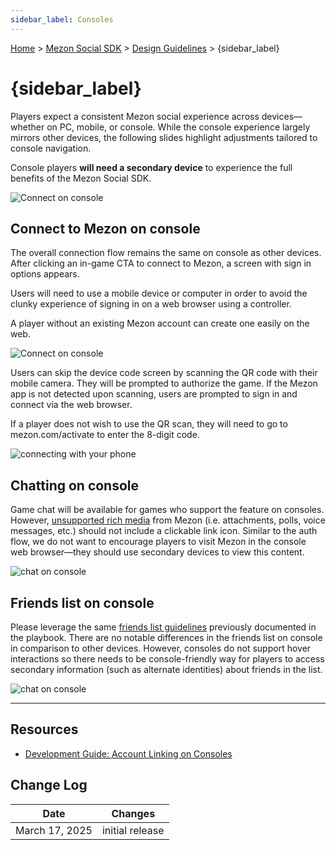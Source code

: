 ```yaml
---
sidebar_label: Consoles
---
```



[Home](#DOCS_INTRO) > [Mezon Social SDK](#DOCS_DISCORD_SOCIAL_SDK_OVERVIEW) > [Design Guidelines](#DOCS_DISCORD_SOCIAL_SDK_DESIGN_GUIDELINES) > {sidebar_label}

# {sidebar_label}

<ConsoleAccess />

Players expect a consistent Mezon social experience across devices—whether on PC, mobile, or console. While the console experience largely mirrors other devices, the following slides highlight adjustments tailored to console navigation. 

Console players **will need a secondary device** to experience the full benefits of the Mezon Social SDK.

![Connect on console](social-sdk/design-guidelines/Consoles-02.jpg)

## Connect to Mezon on console 

The overall connection flow remains the same on console as other devices. After clicking an in-game CTA to connect to Mezon, a screen with sign in options appears. 

Users will need to use a mobile device or computer in order to avoid the clunky experience of signing in on a web browser using a controller.

A player without an existing Mezon account can create one easily on the web.

![Connect on console](social-sdk/design-guidelines/Consoles-03.jpg)

Users can skip the device code screen by scanning the QR code with their mobile camera. They will be prompted to authorize the game. If the Mezon app is not detected upon scanning, users are prompted to sign in and connect via the web browser. 

If a player does not wish to use the QR scan, they will need to go to mezon.com/activate to enter the 8-digit code. 

![connecting with your phone](social-sdk/design-guidelines/Consoles-04.jpg)

## Chatting on console 
Game chat will be available for games who support the feature on consoles. However, <u>unsupported rich media</u> from Mezon (i.e. attachments, polls, voice messages, etc.) should not include a clickable link icon. Similar to the auth flow, we do not want to encourage players to visit Mezon in the console web browser—they should use secondary devices to view this content. 

![chat on console](social-sdk/design-guidelines/Consoles-05.jpg)


## Friends list on console

Please leverage the same [friends list guidelines](#DOCS_DISCORD_SOCIAL_SDK_DESIGN_GUIDELINES_UNIFIED_FRIENDS_LIST) previously documented in the playbook. There are no notable differences in the friends list on console in comparison to other devices. However, consoles do not support hover interactions so there needs to be console-friendly way for players to access secondary information (such as alternate identities) about friends in the list. 

![chat on console](social-sdk/design-guidelines/Consoles-06.jpg)

---

## Resources 

- [Development Guide: Account Linking on Consoles](#DOCS_DISCORD_SOCIAL_SDK_DEVELOPMENT_GUIDES_ACCOUNT_LINKING_ON_CONSOLES)

## Change Log

| Date           | Changes         |
|----------------|-----------------|
| March 17, 2025 | initial release |
